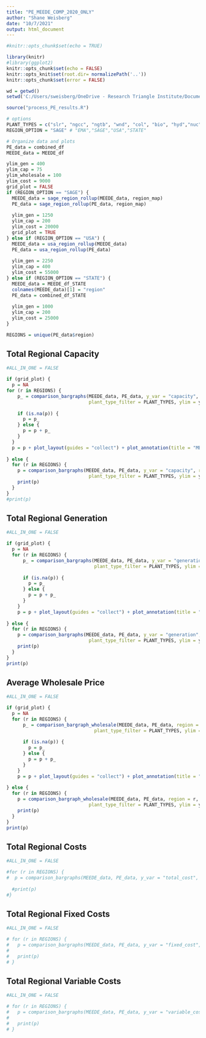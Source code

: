 ```yaml
---
title: "PE_MEEDE_COMP_2020_ONLY"
author: "Shane Weisberg"
date: "10/7/2021"
output: html_document
---
```


```r
#knitr::opts_chunk$set(echo = TRUE)

library(knitr)
#library(ggplot2)
knitr::opts_chunk$set(echo = FALSE)
knitr::opts_knit$set(root.dir= normalizePath('..'))
knitr::opts_chunk$set(error = FALSE)

wd = getwd()
setwd('C:/Users/sweisberg/OneDrive - Research Triangle Institute/Documents/EMA/EMA/Model/Results')

source("process_PE_results.R")

# options
PLANT_TYPES = c("slr", "ngcc", "ngtb", "wnd", "col", "bio", "hyd","nuc")
REGION_OPTION = "SAGE" # "EMA","SAGE","USA","STATE"

# Organize data and plots
PE_data = combined_df
MEEDE_data = MEEDE_df

ylim_gen = 400
ylim_cap = 75
ylim_wholesale = 100
ylim_cost = 9000
grid_plot = FALSE
if (REGION_OPTION == "SAGE") {
  MEEDE_data = sage_region_rollup(MEEDE_data, region_map)
  PE_data = sage_region_rollup(PE_data, region_map)
  
  ylim_gen = 1250
  ylim_cap = 200
  ylim_cost = 20000
  grid_plot = TRUE
} else if (REGION_OPTION == "USA") {
  MEEDE_data = usa_region_rollup(MEEDE_data)
  PE_data = usa_region_rollup(PE_data)
  
  ylim_gen = 2250
  ylim_cap = 400
  ylim_cost = 55000
} else if (REGION_OPTION == "STATE") {
  MEEDE_data = MEEDE_df_STATE
  colnames(MEEDE_data)[1] = "region"
  PE_data = combined_df_STATE
  
  ylim_gen = 1000
  ylim_cap = 200
  ylim_cost = 25000
}

REGIONS = unique(PE_data$region)

```

## Total Regional Capacity

```r
#ALL_IN_ONE = FALSE

if (grid_plot) {
  p = NA
for (r in REGIONS) {
    p_ = comparison_bargraphs(MEEDE_data, PE_data, y_var = "capacity", region = r, 
                              plant_type_filter = PLANT_TYPES, ylim = ylim_cap, grid = grid_plot)
    
    if (is.na(p)) {
      p = p_
    } else {
      p = p + p_
    }
  }
  p = p + plot_layout(guides = "collect") + plot_annotation(title = "MEEDE/PE Comparison: Capacity (GW), SAGE Regions")
  
} else {
  for (r in REGIONS) {
    p = comparison_bargraphs(MEEDE_data, PE_data, y_var = "capacity", region = r, 
                              plant_type_filter = PLANT_TYPES, ylim = ylim_cap, grid = grid_plot)
    print(p)
  }
}
#print(p)
```

## Total Regional Generation

```r
#ALL_IN_ONE = FALSE

if (grid_plot) {
  p = NA
  for (r in REGIONS) {
      p_ = comparison_bargraphs(MEEDE_data, PE_data, y_var = "generation", region = r, 
                                plant_type_filter = PLANT_TYPES, ylim = ylim_gen, grid = grid_plot)
      
      if (is.na(p)) {
        p = p_
      } else {
        p = p + p_
      }
    }
    p = p + plot_layout(guides = "collect") + plot_annotation(title = "MEEDE/PE Comparison: Generation (TWh), SAGE Regions")
  
} else {
  for (r in REGIONS) {
    p = comparison_bargraphs(MEEDE_data, PE_data, y_var = "generation", region = r, 
                              plant_type_filter = PLANT_TYPES, ylim = ylim_gen, grid = grid_plot)
    print(p)
  }
}
print(p)


```


## Average Wholesale Price

```r
#ALL_IN_ONE = FALSE

if (grid_plot) {
  p = NA
  for (r in REGIONS) {
      p_ = comparison_bargraph_wholesale(MEEDE_data, PE_data, region = r, 
                                plant_type_filter = PLANT_TYPES, ylim = ylim_wholesale, grid = grid_plot)
      
      if (is.na(p)) {
        p = p_
      } else {
        p = p + p_
      }
    }
    p = p + plot_layout(guides = "collect") + plot_annotation(title = "MEEDE/PE Comparison: Wholesale price ($/MWh), SAGE Regions")
  
} else {
  for (r in REGIONS) {
    p = comparison_bargraph_wholesale(MEEDE_data, PE_data, region = r, 
                              plant_type_filter = PLANT_TYPES, ylim = ylim_wholesale, grid = grid_plot)
    print(p)
  }
}
print(p)


```

## Total Regional Costs

```r
#ALL_IN_ONE = FALSE

#for (r in REGIONS) {
#  p = comparison_bargraphs(MEEDE_data, PE_data, y_var = "total_cost", region = r, plant_type_filter = #PLANT_TYPES, ylim = ylim_cost)
  
  #print(p)
#}


```

## Total Regional Fixed Costs

```r
#ALL_IN_ONE = FALSE

# for (r in REGIONS) {
#   p = comparison_bargraphs(MEEDE_data, PE_data, y_var = "fixed_cost", region = r, plant_type_filter = PLANT_TYPES, ylim = 6000)
#   
#   print(p)
# }


```

## Total Regional Variable Costs

```r
#ALL_IN_ONE = FALSE

# for (r in REGIONS) {
#   p = comparison_bargraphs(MEEDE_data, PE_data, y_var = "variable_cost", region = r, plant_type_filter = PLANT_TYPES, ylim = 4000)
#   
#   print(p)
# }


```
